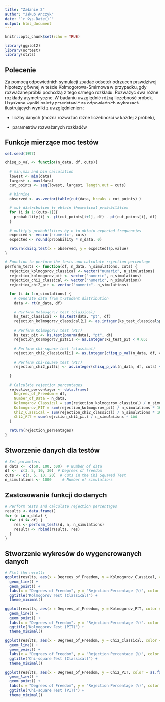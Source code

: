 ```yaml
---
title: "Zadanie 2"
author: "Jakub Anczyk"
date: "`r Sys.Date()`"
output: html_document
---
```


```r
knitr::opts_chunk$set(echo = TRUE)
```

```r
library(ggplot2)
library(nortest)
library(stats)
```

## Polecenie

Za pomocą odpowiednich symulacji zbadać odsetek odrzuceń prawdziwej hipotezy głównej w teście Kołmogorowa-Smirnowa w przypadku, gdy rozważane próbki pochodzą z tego samego rozkładu. Rozważyć dwa różne rozkłady asymetryczne. W badaniu uwzględnić różną liczebność próbek. Uzyskane wyniki należy przedstawić na odpowiednich wykresach ilustrujących wyniki z uwzględnieniem:

- liczby danych (można rozważać różne liczebności w każdej z próbek),

- parametrów rozważanych rozkładów

## Funkcje mierzące moc testów

```r

set.seed(1997)

chisq_p_val <- function(n_data, df, cuts){
  
  # min,max and bin calculation
  lowest <- min(data)
  largest <- max(data)
  cut_points <- seq(lowest, largest, length.out = cuts)
  
  # binning
  observed <- as.vector(table(cut(data, breaks = cut_points)))

  # cut distribution to obtain theoretical probabilities
  for (i in 1:(cuts-1)){
    probability[i] <- pt(cut_points[i+1], df) - pt(cut_points[i], df)
  }
  
  # multiply probabilities by n to obtain expected frequencies
  expected <- vector("numeric", cuts)
  expected <- round(probability * n_data, 0)

  return(chisq.test(x = observed, y = expected)$p.value)
}

# Function to perform the tests and calculate rejection percentage
perform_tests <- function(df, n_data, n_simulations, cuts) {
  rejection_kolmogorov_classical <- vector("numeric", n_simulations)
  rejection_kolmogorov_pit <- vector("numeric", n_simulations)
  rejection_chi2_classical <- vector("numeric", n_simulations)
  rejection_chi2_pit <- vector("numeric", n_simulations)
  
  for (i in 1:n_simulations) {
    # Generate data from t-Student distribution
    data <- rt(n_data, df)
    
    # Perform Kolmogorov test (classical)
    ks_test_classical <- ks.test(data, "pt", df)
    rejection_kolmogorov_classical[i] <- as.integer(ks_test_classical$p.value < 0.05)
    
    # Perform Kolmogorov test (PIT)
    ks_test_pit <- ks.test(pnorm(data), "pt", df)
    rejection_kolmogorov_pit[i] <- as.integer(ks_test_pit < 0.05)
    
    # Perform chi-square test (classical)
    rejection_chi2_classical[i] <- as.integer(chisq_p_val(n_data, df, cuts) < 0.05)
    
    # Perform chi-square test (PIT)
    rejection_chi2_pit[i] <- as.integer(chisq_p_val(n_data, df, cuts) < 0.05)

  }
  
  # Calculate rejection percentages
  rejection_percentages <- data.frame(
    Degrees_of_Freedom = df,
    Number_of_Data = n_data,
    Kolmogorov_Classical = sum(rejection_kolmogorov_classical) / n_simulations * 100,
    Kolmogorov_PIT = sum(rejection_kolmogorov_pit) / n_simulations * 100,
    Chi2_Classical = sum(rejection_chi2_classical) / n_simulations * 100,
    Chi2_PIT = sum(rejection_chi2_pit) / n_simulations * 100
  )
  
  return(rejection_percentages)
}

```

## Stworzenie danych dla testów

```r

# Set parameters
n_data <-  c(50, 100, 500)  # Number of data
df <-  c(3, 5, 10, 30)  # Degrees of freedom
cuts <- c(3, 5, 10, 20)  # Cuts in the Chi Squared Test
n_simulations <- 1000     # Number of simulations

```

## Zastosowanie funkcji do danych

```r

# Perform tests and calculate rejection percentages
results <- data.frame()
for (n in n_data) {
  for (d in df) {
    res <- perform_tests(d, n, n_simulations)
    results <- rbind(results, res)
  }
}
```

## Stworzenie wykresów do wygenerowanych danych

```r

# Plot the results
ggplot(results, aes(x = Degrees_of_Freedom, y = Kolmogorov_Classical, color = as.factor(Number_of_Data))) +
  geom_line() +
  geom_point() +
  labs(x = "Degrees of Freedom", y = "Rejection Percentage (%)", color = "Number of Data") +
  ggtitle("Kolmogorov Test (Classical)") +
  theme_minimal()

ggplot(results, aes(x = Degrees_of_Freedom, y = Kolmogorov_PIT, color = as.factor(Number_of_Data))) +
  geom_line() +
  geom_point() +
  labs(x = "Degrees of Freedom", y = "Rejection Percentage (%)", color = "Number of Data") +
  ggtitle("Kolmogorov Test (PIT)") +
  theme_minimal()

ggplot(results, aes(x = Degrees_of_Freedom, y = Chi2_Classical, color = as.factor(Number_of_Data))) +
  geom_line() +
  geom_point() +
  labs(x = "Degrees of Freedom", y = "Rejection Percentage (%)", color = "Number of Data") +
  ggtitle("Chi-square Test (Classical)") +
  theme_minimal()

ggplot(results, aes(x = Degrees_of_Freedom, y = Chi2_PIT, color = as.factor(Number_of_Data))) +
  geom_line() +
  geom_point() +
  labs(x = "Degrees of Freedom", y = "Rejection Percentage (%)", color = "Number of Data") +
  ggtitle("Chi-square Test (PIT)") +
  theme_minimal()


```